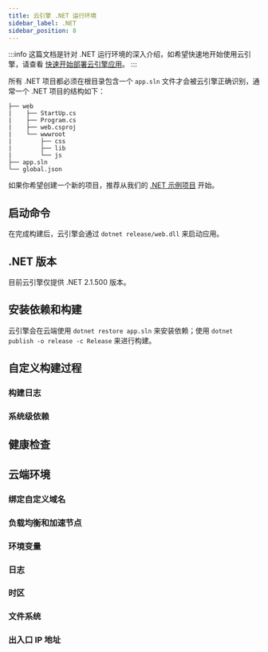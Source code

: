 ```yaml
---
title: 云引擎 .NET 运行环境
sidebar_label: .NET
sidebar_position: 8
---
```



:::info
这篇文档是针对 .NET 运行环境的深入介绍，如希望快速地开始使用云引擎，请查看 [快速开始部署云引擎应用](/sdk/engine/deploy/getting-started)。
:::

所有 .NET 项目都必须在根目录包含一个 `app.sln` 文件才会被云引擎正确识别，通常一个 .NET 项目的结构如下：

```
├── web
|    ├── StartUp.cs
|    ├── Program.cs
|    ├── web.csproj
|    └── wwwroot
|        ├── css
|        ├── lib
|        └── js
├── app.sln
└── global.json
```

如果你希望创建一个新的项目，推荐从我们的 [.NET 示例项目](https://github.com/leancloud/dotnet-core-getting-started) 开始。

## 启动命令

在完成构建后，云引擎会通过 `dotnet release/web.dll` 来启动应用。

## .NET 版本

目前云引擎仅提供 .NET 2.1.500 版本。

## 安装依赖和构建

云引擎会在云端使用 `dotnet restore app.sln` 来安装依赖；使用 `dotnet publish -o release -c Release` 来进行构建。

## 自定义构建过程

<BuildingScripts />

### 构建日志

<BuildingBuildLogs />

### 系统级依赖

<BuildingSystemDependencies />

## 健康检查

<CloudHealthCheck />

## 云端环境

### 绑定自定义域名

<CloudCustomDomain />

### 负载均衡和加速节点

<CloudLoadBalancer only='dotnet' />

### 环境变量

<CloudEnvironments />

### 日志

<CloudLogs only='dotnet' />

### 时区

<CloudTimezone />

### 文件系统

<CloudFilesystem />

### 出入口 IP 地址

<CloudInternetAddress />
